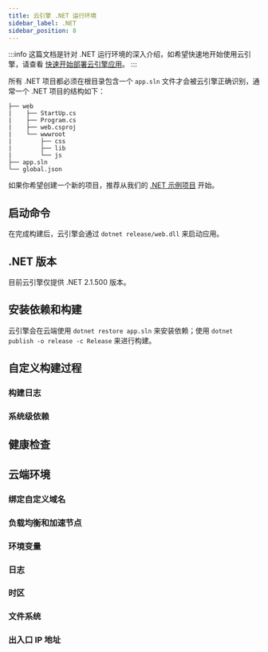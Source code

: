 ```yaml
---
title: 云引擎 .NET 运行环境
sidebar_label: .NET
sidebar_position: 8
---
```



:::info
这篇文档是针对 .NET 运行环境的深入介绍，如希望快速地开始使用云引擎，请查看 [快速开始部署云引擎应用](/sdk/engine/deploy/getting-started)。
:::

所有 .NET 项目都必须在根目录包含一个 `app.sln` 文件才会被云引擎正确识别，通常一个 .NET 项目的结构如下：

```
├── web
|    ├── StartUp.cs
|    ├── Program.cs
|    ├── web.csproj
|    └── wwwroot
|        ├── css
|        ├── lib
|        └── js
├── app.sln
└── global.json
```

如果你希望创建一个新的项目，推荐从我们的 [.NET 示例项目](https://github.com/leancloud/dotnet-core-getting-started) 开始。

## 启动命令

在完成构建后，云引擎会通过 `dotnet release/web.dll` 来启动应用。

## .NET 版本

目前云引擎仅提供 .NET 2.1.500 版本。

## 安装依赖和构建

云引擎会在云端使用 `dotnet restore app.sln` 来安装依赖；使用 `dotnet publish -o release -c Release` 来进行构建。

## 自定义构建过程

<BuildingScripts />

### 构建日志

<BuildingBuildLogs />

### 系统级依赖

<BuildingSystemDependencies />

## 健康检查

<CloudHealthCheck />

## 云端环境

### 绑定自定义域名

<CloudCustomDomain />

### 负载均衡和加速节点

<CloudLoadBalancer only='dotnet' />

### 环境变量

<CloudEnvironments />

### 日志

<CloudLogs only='dotnet' />

### 时区

<CloudTimezone />

### 文件系统

<CloudFilesystem />

### 出入口 IP 地址

<CloudInternetAddress />
